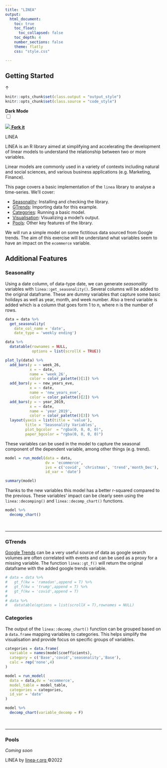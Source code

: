 ```yaml
---
title: "LINEA"
output:
  html_document:
    toc: true
    toc_float:
      toc_collapsed: false
    toc_depth: 4  
    number_sections: false
    theme: flatly
    css: "style.css"

---
```


## Getting Started


<!--HEAD STUFF-->
<link rel="preconnect" href="https://fonts.googleapis.com">
<link rel="preconnect" href="https://fonts.gstatic.com" crossorigin>
<link href="https://fonts.googleapis.com/css2?family=Montserrat+Alternates:wght@200;400;600;800&family=Roboto:wght@300&display=swap" rel="stylesheet">

<script language="JavaScript" src="script.js"></script>

<a id="back_to_top">&#8593;</a>

```r
knitr::opts_chunk$set(class.output = "output_style")
knitr::opts_chunk$set(class.source = "code_style")
```

<!--HEADER STUFF-->
<div class='dark_mode'>
  <strong>Dark Mode</strong>
  <br>
  <label class="switch">
    <input type="checkbox" value="dark_mode" id="dark_mode">
    <span class="slider round"></span>    
  </label>
</div>

<a class='github' href='https://github.com/paladinic/linea'>
  <img src='https://cdn-icons-png.flaticon.com/512/2111/2111432.png'/>
  <strong>Fork it</strong>
</a>

<span class='logo_span second_logo'>LINEA</span>

<!--CONTENT-->
<span class='logo_span'>LINEA</span> is an R library aimed at simplifying and accelerating the development of linear models to understand the relationship between two or more variables. 

Linear models are commonly used in a variety of contexts including natural and social sciences, and various business applications (e.g. Marketing, Finance). 

This page covers a basic implementation of the `linea` library to analyse a time-series. We'll cover:

* [Seasonality](#Seasonality): Installing and checking the library.
* [GTrends](#GTrends): Importing data for this example.
* [Categories](#Categories): Running a basic model.
* [Visualisation](#Visualisation): Visualizing a model's output. 
* [Pools](#Pools): Other key features of the library.

We will run a simple model on some fictitious data sourced from Google trends. The aim of this exercise will be understand what variables seem to have an impact on the `ecommerce` variable.

## Additional Features
### Seasonality

Using a date column, of data-type date, we can generate *seasonality* variables with `linea::get_seasonality()`.
Several columns will be added to the original dataframe. 
These are dummy variables that capture some basic holidays as well as year, month, and week number.
Also a trend variable is added which is a column that goes form 1 to n, where n is the number of rows.

```r

data = data %>%
  get_seasonality(
    date_col_name = 'date',
    date_type = 'weekly ending')

data %>%
  datatable(rownames = NULL,
            options = list(scrollX = TRUE))
```

```r

plot_ly(data) %>%
  add_bars(y = ~ week_26,
           x = ~ date,
           name = 'week_26',
           color = color_palette()[1]) %>%
  add_bars(y = ~ new_years_eve,
           x = ~ date,
           name = 'new_years_eve',
           color = color_palette()[2]) %>%
  add_bars(y = ~ year_2019,
           x = ~ date,
           name = 'year_2019',
           color = color_palette()[3]) %>%
  layout(yaxis = list(title = 'value'),
         title = 'Seasonality Variables',         
         plot_bgcolor  = "rgba(0, 0, 0, 0)",
         paper_bgcolor = "rgba(0, 0, 0, 0)")

```

These variables can be used in the model to capture the seasonal component of the dependent variable, among other things (e.g. trend).

```r
model = run_model(data = data,
                  dv = 'ecommerce',
                  ivs = c('covid', 'christmas', 'trend','month_Dec'),
                  id_var = 'date')

summary(model)
```

Thanks to the new variables this model has a better r-squared compared to the previous.
These variables' impact can be clearly seen using the `linea::decomping()` and `linea::decomp_chart()` functions.

```r
model %>%
  decomp_chart()
```


<br>
<hr>

### GTrends

[Google Trends](https://trends.google.com/trends/) can be a very useful source of data as google search volumes are often correlated with events and can be used as a proxy for a missing variable. The function `linea::gt_f()` will return the original dataframe with the added google trends variable.

```r
# data = data %>%
#   gt_f(kw = 'ramadan',append = T) %>%
#   gt_f(kw = 'trump',append = T) %>%
#   gt_f(kw = 'covid',append = T) 
# 
# data %>%
#   datatable(options = list(scrollX = T),rownames = NULL)
```

### Categories

The output of the `linea::decomp_chart()` function can be grouped based on a `data.frame` mapping variables to categories. 
This helps simplify the visualisation and provide focus on specific groups of variables.

```r
categories = data.frame(
  variable = names(model$coefficients),
  category = c('Base','covid','seasonality','Base'),
  calc = rep('none',4)
)

model = run_model(
  data = data,dv = 'ecommerce',
  model_table = model_table,
  categories = categories,
  id_var = 'date'
) 

model %>% 
  decomp_chart(variable_decomp = F)

```


<br>
<hr>
### Pools

<em>Coming soon</em>

<footer class="footer_toc">
  <span>
    LINEA
  </span>
  by
  <a href="linea-r.org">
    linea-r.org
  </a>
  &copy;2022
</footer>
